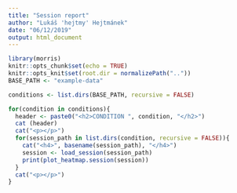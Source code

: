 ```yaml
---
title: "Session report"
author: "Lukáš 'hejtmy' Hejtmánek"
date: "06/12/2019"
output: html_document
---
```


```r
library(morris)
knitr::opts_chunk$set(echo = TRUE)
knitr::opts_knit$set(root.dir = normalizePath(".."))
BASE_PATH <- "example-data"
```

```r
conditions <- list.dirs(BASE_PATH, recursive = FALSE)
```

```r
for(condition in conditions){
  header <- paste0("<h2>CONDITION ", condition, "</h2>")
  cat (header)
  cat("<p></p>")
  for(session_path in list.dirs(condition, recursive = FALSE)){
    cat("<h4>", basename(session_path), "</h4>")
    session <- load_session(session_path)
    print(plot_heatmap.session(session))
  }
  cat("<p></p>")
}
```


```r

```